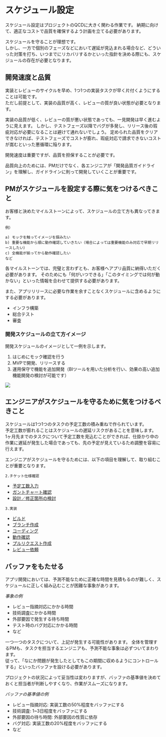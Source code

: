 # スケジュール設定

スケジュール設定はプロジェクトのQCDに大きく関わる作業です。
納期に向けて、適正なコストで品質を確保するよう計画を立てる必要があります。

スケジュールを守ることが理想です。  
しかし、一方で個別のフェーズなどにおいて遅延が見込まれる場合など、どういった対策を打ち、いつまでにリカバリするかといった指針を決める際にも、スケジュールの存在が必要となります。

## 開発速度と品質

実装とレビューのサイクルを早め、1つ1つの実装タスクが早く片付くようにすることは可能です。  
ただし前提として、実装の品質が高く、レビューの質が良い状態が必要となります。

実装の品質が低く、レビューの質が悪い状態であっても、一見開発は早く進むように見えます。
しかし、テストフェーズ以降でバグが多発し、リリース後の瑕疵対応が必要になることは避けて通れないでしょう。
定められた品質をクリアできなければ、テストフェーズでコストが膨れ、瑕疵対応で請求できないコストが嵩むといった悪循環に陥ります。

開発速度は重要ですが、品質を担保することが必要です。

品質向上のためには、PMだけでなく、各エンジニアが「開発品質ガイドライン」を理解し、ガイドラインに則って開発していくことが重要です。

## PMがスケジュールを設定する際に気をつけるべきこと

お客様と決めたマイルストーンによって、スケジュールの立て方も異なってきます。  

```
例）

a) モックを触ってイメージを掴みたい  
b) 重要な機能から順に動作確認していきたい（場合によっては重要機能のみ対応で早期リリースしたい）  
c) 全機能が揃ってから動作確認したい  
など
```

各マイルストーンでは、完璧と言わずとも、お客様へアプリ品質に納得いただく必要があります。
そのためにも「何がいつできる」「このタイミングでは何が動かない」といった情報を合わせて提供する必要があります。

また、アプリリリースに必要な作業を余すことなくスケジュールに含めるようにする必要があります。

* インフラ構築
* 総合テスト
* 審査

### 開発スケジュールの立て方イメージ

開発スケジュールのイメージとして一例を示します。

1. はじめにモック確認を行う
2. MVPで開発、リリースする
3. 運用保守で機能を追加開発（BIツールを用いた分析を行い、効果の高い追加機能開発の検討が可能です）

![](/1.チケット作成/img/2023-07-11-10-07-33.png)

## エンジニアがスケジュールを守るために気をつけるべきこと

スケジュールは1つ1つのタスクの予定工数の積み重ねで作られています。  
予定工数が膨れることはスケジュールの遅延リスクがあることを意味します。  
1ヶ月先までのタスクについて予定工数を見込むことができれば、仕掛かり中の作業に遅延が発生した場合であっても、先の予定が見えているため調整を容易に行えます。  

エンジニアがスケジュールを守るためには、以下の項目を理解して、取り組むことが重要となります。

`2.チケット仕様確認`

* [予定工数入力](/2.チケット仕様確認/予定工数入力)
* [ガントチャート確認](/2.チケット仕様確認/ガントチャート確認)
* [設計／修正箇所の検討](/2.チケット仕様確認/設計／修正箇所の検討)

`3.実装`

* [ビルド](/3.実装/ビルド)
* [ブランチ作成](/3.実装/ブランチ作成)
* [コーディング](/3.実装/コーディング)
* [動作確認](/3.実装/動作確認)
* [プルリクエスト作成](/3.実装/プルリクエスト作成)
* [レビュー依頼](/3.実装/レビュー依頼)

## バッファをもたせる

アプリ開発においては、予測不能なために正確な時間を見積もるのが難しく、スケジュールに正しく組み込むことが困難な事象があります。  

_事象の例_

* レビュー指摘対応にかかる時間
* 技術調査にかかる時間
* 外部要因で発生する待ち時間
* テスト時のバグ対応にかかる時間
* など

一つ一つのタスクについて、上記が発生する可能性があります。
全体を管理するPMも、タスクを担当するエンジニアも、予測不能な事象は必ずついてまわります。  
従って、「なにか問題が発生したとしてもこの期間に収めるようにコントロールする」といったバッファを設ける必要があります。  

プロジェクトの状況によって妥当性は変わりますが、バッファの基準値を決めておくと担当者が判断しやすくなり、作業がスムーズになります。

_バッファの基準値の例_

* レビュー指摘対応: 実装工数の50%程度をバッファにする
* 技術調査: 1~3日程度をバッファにする
* 外部要因の待ち時間: 外部要因の性質に依存
* バグ対応: 実装工数の20%程度をバッファにする
* など
